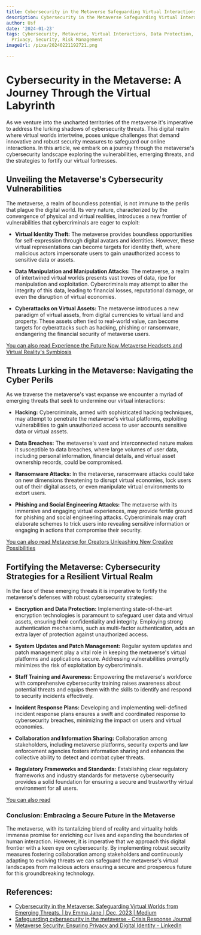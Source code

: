 ```yaml
---
title: Cybersecurity in the Metaverse Safeguarding Virtual Interactions
description: Cybersecurity in the Metaverse Safeguarding Virtual Interactions
author: Usf
date: '2024-01-23'
tags: Cybersecurity, Metaverse, Virtual Interactions, Data Protection, Digital Identity,
  Privacy, Security, Risk Management
imageUrl: /pixa/20240221192721.png

---
```

# Cybersecurity in the Metaverse: A Journey  Through the Virtual Labyrinth

As  we venture into the uncharted territories of  the metaverse it's imperative to address the lurking shadows of cybersecurity threats. This digital realm where virtual worlds intertwine, poses  unique challenges that demand innovative and robust security measures to safeguard our  online interactions. In this article, we embark on a journey through the metaverse's cybersecurity landscape exploring  the vulnerabilities,  emerging threats, and the strategies  to fortify our virtual fortresses.

## Unveiling the Metaverse's Cybersecurity Vulnerabilities

The metaverse, a realm of boundless potential, is not immune to the perils that plague  the digital world. Its  very nature, characterized by the convergence of physical and virtual realities, introduces a new frontier of vulnerabilities that cybercriminals are eager to exploit:

* **Virtual Identity Theft:** The metaverse provides boundless  opportunities  for self-expression through digital  avatars and identities. However, these virtual representations can become targets for identity theft, where malicious actors impersonate users to gain unauthorized access to sensitive data or assets.

* **Data Manipulation  and Manipulation Attacks:** The metaverse, a realm of intertwined virtual worlds  presents vast troves of data, ripe for manipulation and  exploitation. Cybercriminals may attempt to alter the integrity of this data, leading to financial losses, reputational damage, or even the disruption of virtual economies.

* **Cyberattacks on Virtual Assets:** The metaverse introduces a new paradigm of virtual assets, from digital currencies to  virtual land and property. These assets often  tied to real-world value, can  become targets for cyberattacks such as hacking, phishing or ransomware,  endangering the financial security of metaverse users.

[You can also read Experience the Future Now Metaverse Headsets and Virtual Reality's Symbiosis](Experience%20the%20Future%20Now%20Metaverse%20Headsets%20and%20Virtual%20Reality%27s%20Symbiosis)


## Threats  Lurking in the  Metaverse: Navigating the Cyber Perils

As we traverse the metaverse's vast expanse we encounter a myriad of  emerging threats that seek to undermine our virtual interactions:

*  **Hacking:** Cybercriminals, armed with sophisticated hacking  techniques, may  attempt to penetrate the  metaverse's virtual  platforms, exploiting vulnerabilities to gain  unauthorized access to user accounts sensitive data or virtual assets.

* **Data Breaches:** The  metaverse's  vast and interconnected nature makes it susceptible to data breaches, where large volumes  of user data, including personal information, financial details, and virtual  asset  ownership records, could be compromised.

* **Ransomware Attacks:**  In the metaverse, ransomware attacks  could take on new dimensions threatening to disrupt virtual economies, lock users out of their digital  assets, or even manipulate virtual environments to extort users.

* **Phishing and  Social Engineering Attacks:** The metaverse with its  immersive and engaging virtual experiences, may provide fertile ground for  phishing and social engineering attacks.  Cybercriminals  may craft elaborate schemes to trick users into revealing sensitive information or engaging in actions that compromise their security.

[You can also read Metaverse for Creators Unleashing New Creative Possibilities](Metaverse%20for%20Creators%20Unleashing%20New%20Creative%20Possibilities)


## Fortifying the Metaverse: Cybersecurity Strategies for a Resilient Virtual Realm

In the face of these  emerging threats it is imperative to fortify the metaverse's defenses  with robust cybersecurity strategies:

*  **Encryption and Data Protection:** Implementing state-of-the-art encryption technologies is  paramount to safeguard user data and virtual assets, ensuring their confidentiality and integrity. Employing strong authentication mechanisms,  such as multi-factor authentication, adds an extra  layer of protection against unauthorized access.

*  **System Updates and Patch Management:** Regular  system updates and patch management  play  a vital role in keeping the metaverse's virtual platforms and applications secure. Addressing vulnerabilities promptly minimizes the risk of exploitation by  cybercriminals.

* **Staff  Training and Awareness:** Empowering the metaverse's workforce with comprehensive cybersecurity training raises awareness about potential threats and equips them with the skills  to identify  and respond to  security incidents effectively.

* **Incident Response Plans:** Developing and implementing well-defined incident response plans ensures a swift  and coordinated response to cybersecurity breaches, minimizing the impact on users  and virtual economies.

* **Collaboration and  Information Sharing:** Collaboration among stakeholders, including metaverse platforms, security experts and law enforcement agencies fosters information sharing and enhances the collective ability to detect and combat cyber threats.

* **Regulatory Frameworks  and Standards:** Establishing clear regulatory frameworks and industry standards for metaverse cybersecurity provides a solid foundation for ensuring a  secure and trustworthy virtual environment for all  users.

[You can also read ]()


### Conclusion:  Embracing a  Secure  Future in the Metaverse

The metaverse, with its  tantalizing blend of reality and virtuality  holds immense promise for enriching  our lives and expanding the boundaries  of human interaction. However, it is imperative that we approach this digital frontier with a keen  eye  on cybersecurity. By  implementing robust security measures fostering collaboration among stakeholders and continuously adapting to evolving threats we can safeguard the metaverse's virtual landscapes from malicious actors ensuring a secure and prosperous  future for this groundbreaking technology.

## References:
- [Cybersecurity in the Metaverse: Safeguarding Virtual Worlds from Emerging Threats. | by Emma Jane | Dec, 2023 | Medium](https://medium.com/@emmaja/cybersecurity-in-the-metaverse-safeguarding-virtual-worlds-from-emerging-threats-f6a78fea3280)
- [Safeguarding cybersecurity in the metaverse - Crisis Response Journal](https://www.crisis-response.com/Articles/669040/Safeguarding_cybersecurity_in.aspx)
- [Metaverse Security: Ensuring Privacy and Digital Identity - LinkedIn](https://www.linkedin.com/pulse/metaverse-security-ensuring-privacy-digital-identity)
